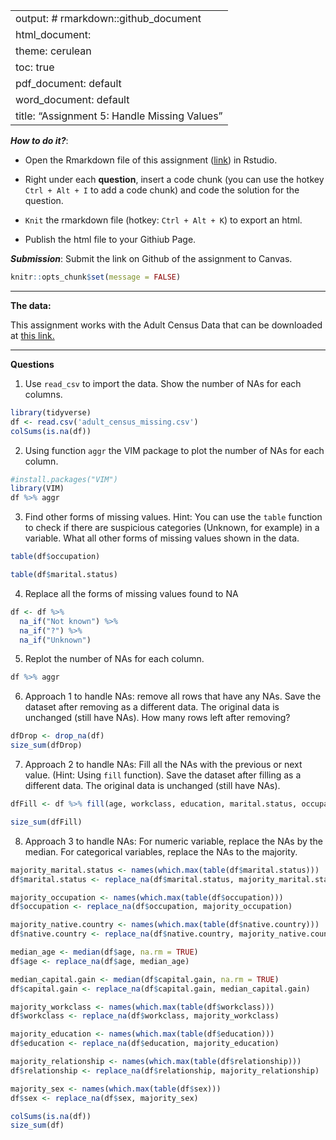 
---
output: # rmarkdown::github_document
  html_document:
    theme: cerulean
    toc: true
  pdf_document: default
  word_document: default
title: "Assignment 5: Handle Missing Values"
---

***How to do it?***: 

- Open the Rmarkdown file of this assignment ([link](assignment5.Rmd)) in Rstudio. 

- Right under each **question**, insert  a code chunk (you can use the hotkey `Ctrl + Alt + I` to add a code chunk) and code the solution for the question. 

- `Knit` the rmarkdown file (hotkey: `Ctrl + Alt + K`) to export an html.  

-  Publish the html file to your Githiub Page. 

***Submission***: Submit the link on Github of the assignment to Canvas. 

```r
knitr::opts_chunk$set(message = FALSE)
```

-------

**The data:** 

This assignment works with the Adult Census Data that can be downloaded at [this link.](https://bryantstats.github.io/math421/data/adult_census_missing.csv)

-------

**Questions**

1. Use `read_csv` to import the data.  Show the number of NAs for each columns.   
```r
library(tidyverse)
df <- read.csv('adult_census_missing.csv')
colSums(is.na(df))
```

2. Using function `aggr` the VIM package to plot the number of NAs for each column. 
```r
#install.packages("VIM")
library(VIM)
df %>% aggr
```

3. Find other forms of missing values. Hint: You can use the `table` function to check if there are suspicious categories (Unknown, for example) in a variable. What all other forms of missing values shown in the data. 
```r
table(df$occupation)
```
```r
table(df$marital.status)
```

4. Replace all the forms of missing values found to NA
```r
df <- df %>%
  na_if("Not known") %>%
  na_if("?") %>%
  na_if("Unknown")
```

5. Replot the number of NAs for each column. 
```r
df %>% aggr
```

6. Approach 1 to handle NAs: remove all rows that have any NAs. Save the dataset after removing as a different data. The original data is unchanged (still have NAs).  How many rows left after removing?
```r
dfDrop <- drop_na(df)
size_sum(dfDrop)
```

7. Approach 2 to handle NAs:  Fill all the NAs with the previous or next value. (Hint: Using `fill` function).  Save the dataset after filling as a different data. The original data is unchanged (still have NAs). 
```r
dfFill <- df %>% fill(age, workclass, education, marital.status, occupation, relationship, sex, capital.gain, native.country, .direction = 'up')

size_sum(dfFill)
```

8. Approach 3 to handle NAs: For numeric variable, replace the NAs by the median.  For categorical variables, replace the NAs to the majority. 
```r
majority_marital.status <- names(which.max(table(df$marital.status)))
df$marital.status <- replace_na(df$marital.status, majority_marital.status)

majority_occupation <- names(which.max(table(df$occupation)))
df$occupation <- replace_na(df$occupation, majority_occupation)

majority_native.country <- names(which.max(table(df$native.country))) 
df$native.country <- replace_na(df$native.country, majority_native.country)

median_age <- median(df$age, na.rm = TRUE)
df$age <- replace_na(df$age, median_age)

median_capital.gain <- median(df$capital.gain, na.rm = TRUE)
df$capital.gain <- replace_na(df$capital.gain, median_capital.gain)

majority_workclass <- names(which.max(table(df$workclass)))
df$workclass <- replace_na(df$workclass, majority_workclass)

majority_education <- names(which.max(table(df$education)))
df$education <- replace_na(df$education, majority_education)

majority_relationship <- names(which.max(table(df$relationship)))
df$relationship <- replace_na(df$relationship, majority_relationship)

majority_sex <- names(which.max(table(df$sex)))
df$sex <- replace_na(df$sex, majority_sex)

colSums(is.na(df))
size_sum(df)
```





